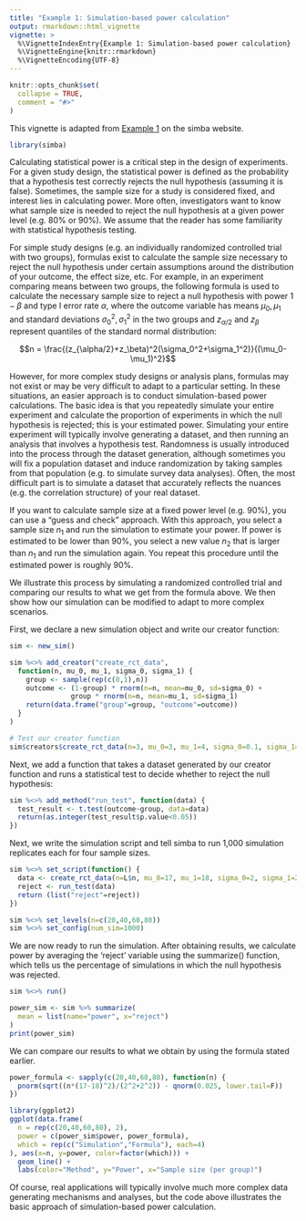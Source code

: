 ```yaml
---
title: "Example 1: Simulation-based power calculation"
output: rmarkdown::html_vignette
vignette: >
  %\VignetteIndexEntry{Example 1: Simulation-based power calculation}
  %\VignetteEngine{knitr::rmarkdown}
  %\VignetteEncoding{UTF-8}
---
```


```r
knitr::opts_chunk$set(
  collapse = TRUE,
  comment = "#>"
)
```

This vignette is adapted from <a href="https://avi-kenny.github.io/simba/examples/1" target="_blank">Example 1</a> on the simba website. 

```r
library(simba)
```

Calculating statistical power is a critical step in the design of experiments. For a given study design, the statistical power is defined as the probability that a hypothesis test correctly rejects the null hypothesis (assuming it is false). Sometimes, the sample size for a study is considered fixed, and interest lies in calculating power. More often, investigators want to know what sample size is needed to reject the null hypothesis at a given power level (e.g. 80% or 90%). We assume that the reader has some familiarity with statistical hypothesis testing.

For simple study designs (e.g. an individually randomized controlled trial with two groups), formulas exist to calculate the sample size necessary to reject the null hypothesis under certain assumptions around the distribution of your outcome, the effect size, etc. For example, in an experiment comparing means between two groups, the following formula is used to calculate the necessary sample size to reject a null hypothesis with power $1-\beta$ and type I error rate $\alpha$, where the outcome variable has means $\mu_0,\mu_1$ and standard deviations $\sigma_0^2,\sigma_1^2$ in the two groups and $z_{\alpha/2}$ and $z_\beta$ represent quantiles of the standard normal distribution:

$$n = \frac{(z_{\alpha/2}+z_\beta)^2(\sigma_0^2+\sigma_1^2)}{(\mu_0-\mu_1)^2}$$

However, for more complex study designs or analysis plans, formulas may not exist or may be very difficult to adapt to a particular setting. In these situations, an easier approach is to conduct simulation-based power calculations. The basic idea is that you repeatedly simulate your entire experiment and calculate the proportion of experiments in which the null hypothesis is rejected; this is your estimated power. Simulating your entire experiment will typically involve generating a dataset, and then running an analysis that involves a hypothesis test. Randomness is usually introduced into the process through the dataset generation, although sometimes you will fix a population dataset and induce randomization by taking samples from that population (e.g. to simulate survey data analyses). Often, the most difficult part is to simulate a dataset that accurately reflects the nuances (e.g. the correlation structure) of your real dataset.

If you want to calculate sample size at a fixed power level (e.g. 90%), you can use a "guess and check" approach. With this approach, you select a sample size $n_1$ and run the simulation to estimate your power. If power is estimated to be lower than 90%, you select a new value $n_2$ that is larger than $n_1$ and run the simulation again. You repeat this procedure until the estimated power is roughly 90%.

We illustrate this process by simulating a randomized controlled trial and comparing our results to what we get from the formula above. We then show how our simulation can be modified to adapt to more complex scenarios.

First, we declare a new simulation object and write our creator function:

```r
sim <- new_sim()

sim %<>% add_creator("create_rct_data",
  function(n, mu_0, mu_1, sigma_0, sigma_1) {
    group <- sample(rep(c(0,1),n))
    outcome <- (1-group) * rnorm(n=n, mean=mu_0, sd=sigma_0) +
               group * rnorm(n=n, mean=mu_1, sd=sigma_1)
    return(data.frame("group"=group, "outcome"=outcome))
  }
)

# Test our creator function
sim$creators$create_rct_data(n=3, mu_0=3, mu_1=4, sigma_0=0.1, sigma_1=0.1)
```

Next, we add a function that takes a dataset generated by our creator function and runs a statistical test to decide whether to reject the null hypothesis:

```r
sim %<>% add_method("run_test", function(data) {
  test_result <- t.test(outcome~group, data=data)
  return(as.integer(test_result$p.value<0.05))
})
```

Next, we write the simulation script and tell simba to run 1,000 simulation replicates each for four sample sizes.

```r
sim %<>% set_script(function() {
  data <- create_rct_data(n=L$n, mu_0=17, mu_1=18, sigma_0=2, sigma_1=2)
  reject <- run_test(data)
  return (list("reject"=reject))
})

sim %<>% set_levels(n=c(20,40,60,80))
sim %<>% set_config(num_sim=1000)
```

We are now ready to run the simulation. After obtaining results, we calculate power by averaging the 'reject' variable using the summarize() function, which tells us the percentage of simulations in which the null hypothesis was rejected.

```r
sim %<>% run()

power_sim <- sim %>% summarize(
  mean = list(name="power", x="reject")
)
print(power_sim)
```

We can compare our results to what we obtain by using the formula stated earlier.

```r
power_formula <- sapply(c(20,40,60,80), function(n) {
  pnorm(sqrt((n*(17-18)^2)/(2^2+2^2)) - qnorm(0.025, lower.tail=F))
})

library(ggplot2)
ggplot(data.frame(
  n = rep(c(20,40,60,80), 2),
  power = c(power_sim$power, power_formula),
  which = rep(c("Simulation","Formula"), each=4)
), aes(x=n, y=power, color=factor(which))) +
  geom_line() +
  labs(color="Method", y="Power", x="Sample size (per group)")
```

Of course, real applications will typically involve much more complex data generating mechanisms and analyses, but the code above illustrates the basic approach of simulation-based power calculation.
